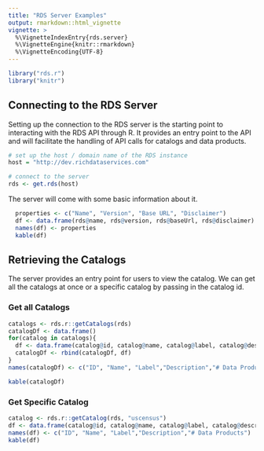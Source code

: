 ```yaml
---
title: "RDS Server Examples"
output: rmarkdown::html_vignette
vignette: >
  %\VignetteIndexEntry{rds.server}
  %\VignetteEngine{knitr::rmarkdown}
  %\VignetteEncoding{UTF-8}
---
```


<style>
   table {
    width: 100%;
  }
</style>

```r
library("rds.r")
library("knitr")
```

## Connecting to the RDS Server

Setting up the connection to the RDS server is the starting point to interacting with the RDS API through R. It provides an entry point to the API and will facilitate the handling of API calls for catalogs and data products. 
```r
# set up the host / domain name of the RDS instance
host = "http://dev.richdataservices.com"

# connect to the server
rds <- get.rds(host)
```

The server will come with some basic information about it.
```r
  properties <- c("Name", "Version", "Base URL", "Disclaimer")
  df <- data.frame(rds@name, rds@version, rds@baseUrl, rds@disclaimer)
  names(df) <- properties
  kable(df)
```

## Retrieving the Catalogs

The server provides an entry point for users to view the catalog. We can get all the catalogs at once or a specific catalog by passing in the catalog id.

### Get all Catalogs

```r
catalogs <- rds.r::getCatalogs(rds)
catalogDf <- data.frame()
for(catalog in catalogs){
  df <- data.frame(catalog@id, catalog@name, catalog@label, catalog@description, catalog@dataProductCount)
  catalogDf <- rbind(catalogDf, df)
} 
names(catalogDf) <- c("ID", "Name", "Label","Description","# Data Products")

kable(catalogDf)
```

### Get Specific Catalog

```r
catalog <- rds.r::getCatalog(rds, "uscensus")
df <- data.frame(catalog@id, catalog@name, catalog@label, catalog@description, catalog@dataProductCount)
names(df) <- c("ID", "Name", "Label","Description","# Data Products")
kable(df)
```
